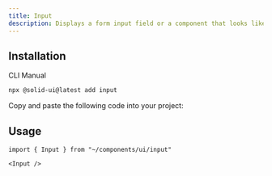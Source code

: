 ```yaml
---
title: Input
description: Displays a form input field or a component that looks like an input field.
---
```


<ComponentPreview name="input-demo" />

## Installation

<Tabs defaultValue="cli">

<TabsList>
  <TabsTrigger value="cli">CLI</TabsTrigger>
  <TabsTrigger value="manual">Manual</TabsTrigger>
</TabsList>

<TabsContent value="cli">

```bash
npx @solid-ui@latest add input
```

</TabsContent>

<TabsContent value="manual">

<Step>Copy and paste the following code into your project: </Step>

<ComponentSource name="input" />

</TabsContent>

</Tabs>

## Usage

```tsx
import { Input } from "~/components/ui/input"
```

```tsx
<Input />
```
